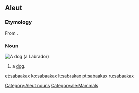 ==Aleut==

===Etymology===
From {{etyl|ru|ale}} {{term|собака||dog|lang=ru}}.

===Noun===
[[Image:YellowLabradorLooking.jpg|thumb|A dog (a [[Labrador]])]]
{{head|ale|nouns}}

# a [[dog]].

[[Category:Aleut nouns]]
[[Category:ale:Mammals]]

[[et:sabaakax]]
[[ko:sabaakax]]
[[lt:sabaakax]]
[[pt:sabaakax]]
[[ru:sabaakax]]